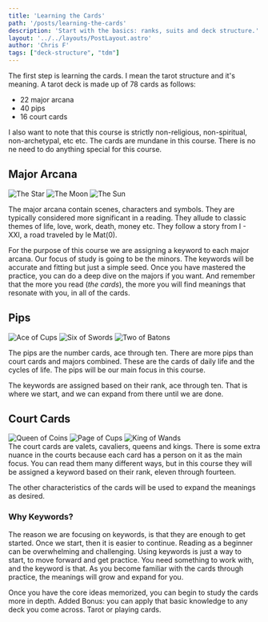 ```yaml
---
title: 'Learning the Cards'
path: '/posts/learning-the-cards'
description: 'Start with the basics: ranks, suits and deck structure.'
layout: '../../layouts/PostLayout.astro'
author: 'Chris F'
tags: ["deck-structure", "tdm"]
---
```


The first step is learning the cards. I mean the tarot structure and it's meaning. A tarot deck is made up of 78 cards as follows:

<ul class="rt-margin">
<li>22 major arcana</li>
<li>40 pips</li>
<li>16 court cards</li>
</ul>

I also want to note that this course is strictly non-religious, non-spiritual, non-archetypal, etc etc. The cards are mundane in this course. There is no ne need to do anything special for this course. 

## Major Arcana

<div class="spread">

<img src={theStar.src} alt="The Star" />
<img src={theMoon.src} alt="The Moon" class="hidden" />
<img src={theSun.src} alt="The Sun" class="hidden" />

</div>

The major arcana contain scenes, characters and symbols. They are typically considered more significant in a reading. They allude to classic themes of life, love, work, death, money etc. They follow a story from I - XXI, a road traveled by le Mat(0).

For the purpose of this course we are assigning a keyword to each major arcana. Our focus of study is going to be the minors. The keywords will be accurate and fitting but just a simple seed. Once you have mastered the practice, you can do a deep dive on the majors if you want. And remember that the more you read (_the cards_), the more you will find meanings that resonate with you, in all of the cards.

## Pips

<div class="spread">
<img src={aceCups.src} alt="Ace of Cups" />
<img src={sixSwords.src} alt="Six of Swords" class="hidden" />
<img src={twoBatons.src} alt="Two of Batons" class="hidden" />



</div>

The pips are the number cards, ace through ten. There are more pips than court cards and majors combined. These are the cards of daily life and the cycles of life. The pips will be our main focus in this course.

The keywords are assigned based on their rank, ace through ten. That is where we start, and we can expand from there until we are done.

## Court Cards

<div class="spread">

<img src={queenCoins.src} alt="Queen of Coins" />
<img src={pageCups.src} alt="Page of Cups" class="hidden" />
<img src={kingWands.src} alt="King of Wands" class="hidden" />

</div>
The court cards are valets, cavaliers, queens and kings. There is some extra nuance in the courts because each card has a person on it as the main focus. You can read them many different ways, but in this course they will be assigned a keyword based on their rank, eleven through fourteen.

The other characteristics of the cards will be used to expand the meanings as desired.

### Why Keywords?

The reason we are focusing on keywords, is that they are enough to get started. Once we start, then it is easier to continue. Reading as a beginner can be overwhelming and challenging. Using keywords is just a way to start, to move forward and get practice. You need something to work with, and the keyword is that. As you become familiar with the cards through practice, the meanings will grow and expand for you. 

Once you have the core ideas memorized, you can begin to study the cards more in depth. Added Bonus: you can apply that basic knowledge to any deck you come across. Tarot or playing cards.

